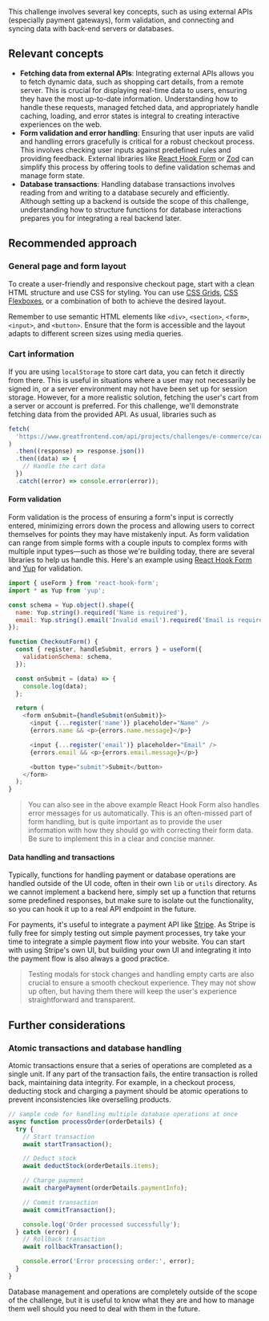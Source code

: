 This challenge involves several key concepts, such as using external APIs (especially payment gateways), form validation, and connecting and syncing data with back-end servers or databases.

## Relevant concepts

- **Fetching data from external APIs**: Integrating external APIs allows you to fetch dynamic data, such as shopping cart details, from a remote server. This is crucial for displaying real-time data to users, ensuring they have the most up-to-date information. Understanding how to handle these requests, managed fetched data, and appropriately handle caching, loading, and error states is integral to creating interactive experiences on the web.
- **Form validation and error handling**: Ensuring that user inputs are valid and handling errors gracefully is critical for a robust checkout process. This involves checking user inputs against predefined rules and providing feedback. External libraries like [React Hook Form](https://react-hook-form.com/) or [Zod](https://zod.dev/) can simplify this process by offering tools to define validation schemas and manage form state.
- **Database transactions**: Handling database transactions involves reading from and writing to a database securely and efficiently. Although setting up a backend is outside the scope of this challenge, understanding how to structure functions for database interactions prepares you for integrating a real backend later.

## Recommended approach

### General page and form layout

To create a user-friendly and responsive checkout page, start with a clean HTML structure and use CSS for styling. You can use [CSS Grids](https://developer.mozilla.org/en-US/docs/Learn/CSS/CSS_layout/Grids), [CSS Flexboxes](https://developer.mozilla.org/en-US/docs/Learn/CSS/CSS_layout/Flexbox), or a combination of both to achieve the desired layout.

Remember to use semantic HTML elements like `<div>`, `<section>`, `<form>`, `<input>`, and `<button>`. Ensure that the form is accessible and the layout adapts to different screen sizes using media queries.

### Cart information

If you are using `localStorage` to store cart data, you can fetch it directly from there. This is useful in situations where a user may not necessarily be signed in, or a server environment may not have been set up for session storage. However, for a more realistic solution, fetching the user's cart from a server or account is preferred. For this challenge, we'll demonstrate fetching data from the provided API. As usual, libraries such as

```js
fetch(
  'https://www.greatfrontend.com/api/projects/challenges/e-commerce/cart-sample',
)
  .then((response) => response.json())
  .then((data) => {
    // Handle the cart data
  })
  .catch((error) => console.error(error));
```

#### Form validation

Form validation is the process of ensuring a form's input is correctly entered, minimizing errors down the process and allowing users to correct themselves for points they may have mistakenly input. As form validation can range from simple forms with a couple inputs to complex forms with multiple input types—such as those we're building today, there are several libraries to help us handle this. Here's an example using [React Hook Form](https://react-hook-form.com/) and [Yup](https://github.com/jquense/yup) for validation.

```js
import { useForm } from 'react-hook-form';
import * as Yup from 'yup';

const schema = Yup.object().shape({
  name: Yup.string().required('Name is required'),
  email: Yup.string().email('Invalid email').required('Email is required'),
});

function CheckoutForm() {
  const { register, handleSubmit, errors } = useForm({
    validationSchema: schema,
  });

  const onSubmit = (data) => {
    console.log(data);
  };

  return (
    <form onSubmit={handleSubmit(onSubmit)}>
      <input {...register('name')} placeholder="Name" />
      {errors.name && <p>{errors.name.message}</p>}

      <input {...register('email')} placeholder="Email" />
      {errors.email && <p>{errors.email.message}</p>}

      <button type="submit">Submit</button>
    </form>
  );
}
```

> You can also see in the above example React Hook Form also handles error messages for us automatically. This is an often-missed part of form handling, but is quite important as to provide the user information with how they should go with correcting their form data. Be sure to implement this in a clear and concise manner.

#### Data handling and transactions

Typically, functions for handling payment or database operations are handled outside of the UI code, often in their own `lib` or `utils` directory. As we cannot implement a backend here, simply set up a function that returns some predefined responses, but make sure to isolate out the functionality, so you can hook it up to a real API endpoint in the future.

For payments, it's useful to integrate a payment API like [Stripe](https://stripe.com). As Stripe is fully free for simply testing out simple payment processes, try take your time to integrate a simple payment flow into your website. You can start with using Stripe's own UI, but building your own UI and integrating it into the payment flow is also always a good practice.

> Testing modals for stock changes and handling empty carts are also crucial to ensure a smooth checkout experience. They may not show up often, but having them there will keep the user's experience straightforward and transparent.

## Further considerations

### Atomic transactions and database handling

Atomic transactions ensure that a series of operations are completed as a single unit. If any part of the transaction fails, the entire transaction is rolled back, maintaining data integrity. For example, in a checkout process, deducting stock and charging a payment should be atomic operations to prevent inconsistencies like overselling products.

```js
// sample code for handling multiple database operations at once
async function processOrder(orderDetails) {
  try {
    // Start transaction
    await startTransaction();

    // Deduct stock
    await deductStock(orderDetails.items);

    // Charge payment
    await chargePayment(orderDetails.paymentInfo);

    // Commit transaction
    await commitTransaction();

    console.log('Order processed successfully');
  } catch (error) {
    // Rollback transaction
    await rollbackTransaction();

    console.error('Error processing order:', error);
  }
}
```

Database management and operations are completely outside of the scope of the challenge, but it is useful to know what they are and how to manage them well should you need to deal with them in the future.
